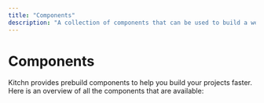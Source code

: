 ```yaml
---
title: "Components"
description: "A collection of components that can be used to build a website or web application."
---
```



# Components

Kitchn provides prebuild components to help you build your projects faster. Here is an overview of all the components that are available:

<Cards>
  <Card title="Avatar" href="/docs/components/avatar" />
  <Card title="Badge" href="/docs/components/badge" />
  <Card title="Button" href="/docs/components/button" />
  <Card title="Checkbox" href="/docs/components/checkbox" />
  <Card title="Collapse" href="/docs/components/collapse" />
  <Card title="Drawer" href="/docs/components/drawer" />
  <Card title="Dropdown" href="/docs/components/dropdown" />
  <Card title="Entity" href="/docs/components/entity" />
  <Card title="Error" href="/docs/components/error" />
  <Card title="Fieldset" href="/docs/components/fieldset" />
  <Card title="Footer" href="/docs/components/footer" />
  <Card title="Grid" href="/docs/components/grid" />
  <Card title="Icon" href="/docs/components/icon" />
  <Card title="Image" href="/docs/components/image" />
  <Card title="Input" href="/docs/components/input" />
  <Card title="Link" href="/docs/components/link" />
  <Card title="Modal" href="/docs/components/modal" />
  <Card title="Note" href="/docs/components/note" />
  <Card title="Progress" href="/docs/components/progress" />
  <Card title="Scroller" href="/docs/components/scroller" />
  <Card title="Select" href="/docs/components/select" />
  <Card title="Skeleton" href="/docs/components/skeleton" />
  <Card title="Snippet" href="/docs/components/snippet" />
  <Card title="Spacer" href="/docs/components/spacer" />
  <Card title="Spinner" href="/docs/components/spinner" />
  <Card title="Switch" href="/docs/components/switch" />
  <Card title="Tabs" href="/docs/components/tabs" />
  <Card title="Text" href="/docs/components/text" />
  <Card title="Textarea" href="/docs/components/textarea" />
  <Card title="Toast" href="/docs/components/toast" />
  <Card title="Toggle" href="/docs/components/toggle" />
  <Card title="Tooltip" href="/docs/components/tooltip" />
</Cards>  